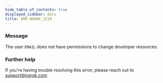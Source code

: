 ```yaml
---
hide_table_of_contents: true
displayed_sidebar: docs
title: ERR_NGROK_1219
---
```




### Message

The user `EMAIL` does not have permissions to change developer resources.

<ErrorDetails error="err_ngrok_1219" />

### Further help

If you're having trouble resolving this error, please reach out to [support@ngrok.com](mailto:support@ngrok.com?subject=Help%20with%20ERR_NGROK_1219)
